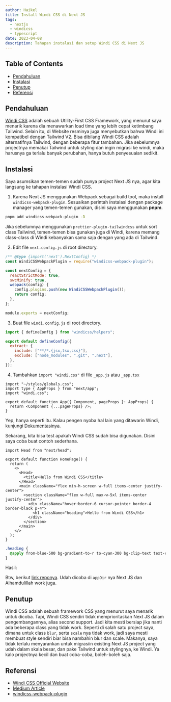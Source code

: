 ```yaml
---
author: Haikel
title: Install Windi CSS di Next JS
tags:
  - nextjs
  - windicss
  - typescript
date: 2023-04-08
description: Tahapan instalasi dan setup Windi CSS di Next JS
---
```


## Table of Contents

- [Pendahuluan](#pendahuluan)
- [Instalasi](#instalasi)
- [Penutup](#penutup)
- [Referensi](#referensi)

## Pendahuluan

[Windi CSS](https://windicss.org/) adalah sebuah Utility-First CSS Framework, yang menurut saya menarik karena dia menawarkan load time yang lebih cepat ketimbang Tailwind. Selain itu, di Website resminya juga menyebutkan bahwa Windi ini kompatibel dengan Tailwind V2. Bisa dibilang Windi CSS adalah alternatifnya Tailwind, dengan beberapa fitur tambahan. Jika sebelumnya projectnya memakai Tailwind untuk styling dan ingin migrasi ke windi, maka harusnya ga terlalu banyak perubahan, hanya butuh penyesuaian sedikit.

## Instalasi

Saya asumsikan temen-temen sudah punya project Next JS nya, agar kita langsung ke tahapan instalasi Windi CSS.

1. Karena Next JS menggunakan Webpack sebagai build tool, maka install `windicss-webpack-plugin`. Sesuaikan perintah instalasi dengan package manager yang temen-temen gunakan, disini saya menggunakan **pnpm**.

```sh
pnpm add windicss-webpack-plugin -D
```

Jika sebelumnya menggunakan `prettier-plugin-tailwindcss` untuk sort class Tailwind, temen-temen bisa gunakan juga di Windi, karena memang class-class di Windi kebanyakan sama saja dengan yang ada di Tailwind.

2. Edit file `next.config.js` di root directory.

```js title="next.config.js"
/** @type {import('next').NextConfig} */
const WindiCSSWebpackPlugin = require("windicss-webpack-plugin");

const nextConfig = {
  reactStrictMode: true,
  swcMinify: true,
  webpack(config) {
    config.plugins.push(new WindiCSSWebpackPlugin());
    return config;
  },
};

module.exports = nextConfig;
```

3. Buat file `windi.config.js` di root directory.

```js title="windi.config.js"
import { defineConfig } from "windicss/helpers";

export default defineConfig({
  extract: {
    include: ["**/*.{jsx,tsx,css}"],
    exclude: ["node_modules", ".git", ".next"],
  },
});
```

4. Tambahkan `import "windi.css"` di file `_app.js` atau `_app.tsx`

```tsx title="pages/_app.tsx"
import "~/styles/globals.css";
import type { AppProps } from "next/app";
import "windi.css";

export default function App({ Component, pageProps }: AppProps) {
  return <Component {...pageProps} />;
}
```

Yep, hanya seperti itu. Kalau pengen nyoba hal lain yang ditawarin Windi, kunjungi [Dokumentasinya](https://windicss.org/guide/).

Sekarang, kita bisa test apakah Windi CSS sudah bisa digunakan. Disini saya coba buat contoh sederhana.

```tsx title="pages/index.tsx"
import Head from "next/head";

export default function HomePage() {
  return (
    <>
      <Head>
        <title>Hello from Windi CSS</title>
      </Head>
      <main className="flex min-h-screen w-full items-center justify-center">
        <section className="flex w-full max-w-5xl items-center justify-center">
          <div className="hover:border-6 cursor-pointer border-4 border-black p-4">
            <h1 className="heading">Hello from Windi CSS</h1>
          </div>
        </section>
      </main>
    </>
  );
}
```

```css title="styles/globals.css"
.heading {
  @apply from-blue-500 bg-gradient-to-r to-cyan-300 bg-clip-text text-center text-center text-4xl font-bold text-transparent;
}
```

Hasil:

<LightboxImage
  src="https://ik.imagekit.io/haikelz/blog/install-windicss-in-nextjs/Screenshot_from_2023-04-07_23-44-02.png?updatedAt=1680885943050"
  alt="Hello from Windi CSS"
/>

Btw, berikut [link reponya](https://github.com/kelz-labs/next-windicss). Udah dicoba di `appDir` nya Next JS dan Alhamdulillah work juga.

## Penutup

Windi CSS adalah sebuah framework CSS yang menurut saya menarik untuk dicoba. Tapi, Windi CSS sendiri tidak memprioritaskan Next JS dalam pengembangannya, alias second support. Jadi kita mesti bersiap jika nanti ada beberapa class yang tidak work. Seperti di salah satu project saya, dimana untuk class `blur`, serta `scale` nya tidak work, jadi saya mesti membuat style sendiri biar bisa nambahin blur dan scale. Makanya, saya tidak terlalu menyarankan untuk migrasiin existing Next JS project yang udah dalam skala besar, dan pake Tailwind untuk stylingnya, ke Windi. Ya kalo projectnya kecil dan buat coba-coba, boleh-boleh saja.

## Referensi

- [Windi CSS Official Website](https://windicss.org/)
- [Medium Article](https://medium.com/frontendweb/how-to-install-windi-css-in-nextjs-54ba43bd83ba)
- [windicss-webpack-plugin](https://github.com/windicss/windicss-webpack-plugin)
